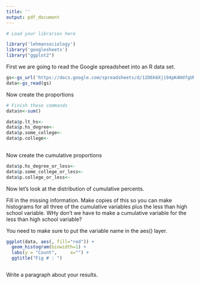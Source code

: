 ```yaml
---
title: ''
output: pdf_document
---
```



 
```r
# Load your libraries here

library('lehmansociology')
library('googlesheets')
library("ggplot2")


```

First we are going to read the Google spreadsheet into an R data set.

````r

gs<-gs_url('https://docs.google.com/spreadsheets/d/12D6k6Xji94pK4HdfgUNjPEJqM_sYIBigN_7pZuJ_Kug/pubhtml')
data<-gs_read(gs)


````

Now create the proportions

```r
# Finish these commands 
data$n<-sum()

data$p.lt_hs<-    
data$p.hs_degree<-
data$p.some_college<-
data$p.college<-
  

```

Now create the cumulative proportions

```r

data$p.hs_degree_or_less<-
data$p.some_college_or_less<-
data$p.college_or_less<-


```


Now let's look at the distribution of cumulative percents.

Fill in the missing information.  Make copies of this so you can make histograms 
for all three of the cumulative variables plus the less than high school variable.
WHy don't we have to make a cumulative variable for the less than high school variable?

You need to make sure to put the variable name in the aes()  layer.

```r

ggplot(data, aes(, fill="red")) +
  geom_histogram(binwidth=1) +
  labs(y = "Count",     x="") +
  ggtitle("Fig # : ")



```

Write a paragraph about your results.
